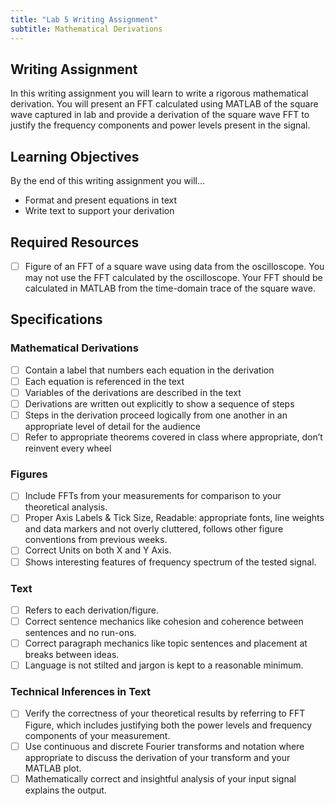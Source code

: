 ```yaml
---
title: "Lab 5 Writing Assignment"
subtitle: Mathematical Derivations
---
```


## Writing Assignment

In this writing assignment you will learn to write a rigorous mathematical derivation.
You will present an FFT calculated using MATLAB of the square wave captured in lab and provide a derivation of the square wave FFT to justify the frequency components and power levels present in the signal.

## Learning Objectives

By the end of this writing assignment you will...

- Format and present equations in text
- Write text to support your derivation

## Required Resources

- [ ] Figure of an FFT of a square wave using data from the oscilloscope. You may not use the FFT calculated by the oscilloscope. Your FFT should be calculated in MATLAB from the time-domain trace of the square wave.

## Specifications

### Mathematical Derivations

- [ ] Contain a label that numbers each equation in the derivation
- [ ]	Each equation is referenced in the text
- [ ]	Variables of the derivations are described in the text
- [ ]	Derivations are written out explicitly to show a sequence of steps
- [ ]	Steps in the derivation proceed logically from one another in an appropriate level of detail for the audience
- [ ]	Refer to appropriate theorems covered in class where appropriate, don’t reinvent every wheel

### Figures

- [ ]	Include FFTs from your measurements for comparison to your theoretical analysis.
- [ ]	Proper Axis Labels & Tick Size, Readable: appropriate fonts, line weights and data markers and not overly cluttered, follows other figure conventions from previous weeks.
- [ ]	Correct Units on both X and Y Axis.
- [ ]	Shows interesting features of frequency spectrum of the tested signal.

### Text

- [ ]	Refers to each derivation/figure.
- [ ]	Correct sentence mechanics like cohesion and coherence between sentences and no run-ons.
- [ ]	Correct paragraph mechanics like topic sentences and placement at breaks between ideas.
- [ ]	Language is not stilted and jargon is kept to a reasonable minimum.


### Technical Inferences in Text
- [ ]	Verify the correctness of your theoretical results by referring to FFT Figure, which includes justifying both the power levels and frequency components of your measurement.
- [ ]	Use continuous and discrete Fourier transforms and notation where appropriate to discuss the derivation of your transform and your MATLAB plot.
- [ ]	Mathematically correct and insightful analysis of your input signal explains the output.
